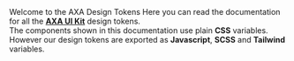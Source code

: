 
<Meta title='Welcome' />

<Unstyled>
  <Heading as='h1'>Welcome to the AXA Design Tokens</Heading>
  <Text as='div'>
    Here you can read the documentation for all the <a target='_blank' href='https://www.figma.com/file/6zurYk3bJpzUg0H2THSxGF/AXA-UI-Kit'><b>AXA UI Kit</b></a> design tokens.<br/>
    The components shown in this documentation use plain <b>CSS</b> variables.<br/>
    However our design tokens are exported as <b>Javascript</b>, <b>SCSS</b> and <b>Tailwind</b> variables.
  </Text>
</Unstyled>
